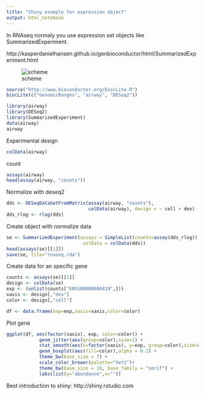 ```yaml
---
title: "Shiny example for expression object"
output: html_notebook
---
```


In RNAseq normaly you use expression set objects like SummarizedExperiment.

http://kasperdanielhansen.github.io/genbioconductor/html/SummarizedExperiment.html

![scheme](http://www.nature.com/nmeth/journal/v12/n2/images/nmeth.3252-F2.jpg)


```r
source("http://www.bioconductor.org/biocLite.R")
biocLite(c("GenomicRanges", "airway", "DESeq2"))
```

```r
library(airway)
library(DESeq2)
library(SummarizedExperiment)
data(airway)
airway
```

Experimental design

```r
colData(airway)
```

count

```r
assays(airway)
head(assay(airway, "counts"))
```

Normalize with deseq2
```r
dds <- DESeqDataSetFromMatrix(assay(airway, "counts"), 
                              colData(airway), design = ~ cell + dex)
dds_rlog <- rlog(dds)
```

Create object with normalize data
```r
se <- SummarizedExperiment(assays = SimpleList(counts=assay(dds_rlog)),
                            colData = colData(dds))
head(assays(se)[[1]])
save(se, file="rnaseq.rda")
```

Create data for an specific gene
```r
counts <- assays(se)[[1]]
design <- colData(se)
exp <- (unlist(counts["ENSG00000000419",]))
xaxis <- design[,"dex"]
color <- design[,"cell"]

df <- data.frame(exp=exp,xaxis=xaxis,color=color)
```

Plot gene
```r
ggplot(df, aes(factor(xaxis), exp, color=color)) +
            geom_jitter(aes(group=color),size=1) +
            stat_smooth(aes(x=factor(xaxis), y=exp, group=color),size=0.3, fill="grey80") +
            geom_boxplot(aes(fill=color),alpha = 0.2) +
            theme_bw(base_size = 7) +
            scale_color_brewer(palette="Set1")+
            theme_bw(base_size = 16, base_family = "serif") +
            labs(list(y="abundance",x=""))
```

Best introduction to shiny: http://shiny.rstudio.com
